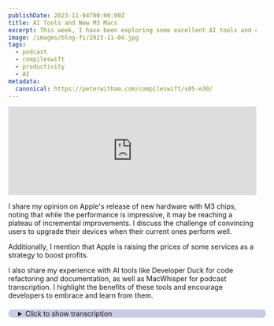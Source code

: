 ```yaml
---
publishDate: 2023-11-04T00:00:00Z
title: AI Tools and New M3 Macs
excerpt: This week, I have been exploring some excellent AI tools and catching up on the Apple M3 Macs, Xcode Cloud, and Apple's increasing service costs.
image: /images/blog-fi/2023-11-04.jpg
tags:
  - podcast
  - compileswift
  - productivity
  - AI
metadata:
  canonical: https://peterwitham.com/compileswift/s05-e30/
---
```


<iframe width="100%" height="180" frameborder="no" scrolling="no" seamless src="https://share.transistor.fm/e/97a4af2a/dark"></iframe>

<Player/>

I share my opinion on Apple's release of new hardware with M3 chips, noting that while the performance is impressive, it may be reaching a plateau of incremental improvements. I discuss the challenge of convincing users to upgrade their devices when their current ones perform well.

Additionally, I mention that Apple is raising the prices of some services as a strategy to boost profits.

I also share my experience with AI tools like Developer Duck for code refactoring and documentation, as well as MacWhisper for podcast transcription. I highlight the benefits of these tools and encourage developers to embrace and learn from them.

<CSLinks
  link1="https://developerduck.app/"
  link1label="DeveloperDuck"
  link2="https://goodsnooze.gumroad.com/l/macwhisper"
  link2label="MacWhisper"
  link3="https://weblog.rogueamoeba.com/2023/11/02/turn-speech-into-text-with-audio-hijack-4-3s-new-transcribe-block/"
  link3label="Audio Hijack"
  link4="https://peterwitham.com/setapp"
  link4label="SetApp"
  link5=""
  link5label=""
  link6=""
  link6label=""
/>

<details>
  <summary
      style="
     margin-top: 20px;
     margin-bottom: 80px;
     padding-left: 20px;
     border-radius: 10px;
     border-width: 1px;
     border-color: rgb(255,255,255,0.2);
     width: 100%;
     background-color: rgb(0, 0, 128, 0.2);
"
  >Click to show transcription</summary>

 #### Edited Transcription

 ### New Apple M3 Hardware

First, yes, Apple released new hardware with M3 chips. The name is no surprise, right?

I think it's worth noting that (and this is my opinion) the performance is much better than you would expect every time somebody releases new hardware.

But in reality, when you look at the numbers, you start to wonder if we're starting to reach that kind of plateau that you do with all computing things.

Eventually, they become more of a maintenance release than anything particularly stunning.

And what I mean by that is, at this point, any of the M chips, they're all so good that you start to wonder, what will they do next year?

They need to release new chips every year, and that's not just a knock on Apple; that's everybody, right? Because they want to ship new units.

But the problem is, what do they do when, like phones, they're all so good that people stop and say, you know what, I don't need a new one every year?

What I've got is more than good enough, and that's where I'm at, right? Not to say that if you offered me an M3 Mac, hey, I'll take it. Anyone? Anybody? Nope? OK.

But my M1 Pro Max, my 14-inch, still performs above and beyond realistically anything I need.

And therefore, I don't need to upgrade. I didn't see the need to upgrade to an M2. As far as I can tell, there's no reason for me to upgrade to an M3.

Again, that's not to say that it's not worth it. But when you have this situation where everything is so fast and so good, and it's very kind of incremental builds every year, you ask yourself, OK, if I've got one of these, maybe I need to wait a few more years, few more cycles before I need another one.

And that's kind of a problem for Apple. Because when you produce genuinely stunning hardware like the M chips, what do you do year after year to keep shipping those units?

We're also seeing this with the iPhone and probably the iPad. When they're all so good, what do you do every year to convince people to keep buying new ones and upgrading?

Because that's really what we're talking about at this point, I would imagine it's more folks upgrading hardware than new users.

Now, of course, personally, hey, I'd love to see more people switch to Mac. That's just my opinion. For the most part, right, especially when you're talking development community, it's really about upgrading.

And at what point do you say, you know, what I've got is more than good enough? And especially with all the cloud services and everything else, it's more than good enough.

There is no wrong Mac choice out there. Even the lowest spec is genuinely more than enough for tasks, right? And that's kind of where I'm at with this. So what are you going to do every year?

You need to keep shipping new chips because you're a company, and you need to make money. And the same with phones and tablets and everything else.

It will be interesting to see. Now, the other thing to mention in the news, which relates to this, is that one thing you do is raise the price of some of the other services that you offer, some of the other hardware, whatever it is that people use.

You know that they're locked in, and you can do it. And I don't mean that in a critical way. I mean that from a business perspective, that's what you do.

And that's what Apple is doing. They are raising the price of some of their services- I think most of them. And, you know, two hit me in particular.

Well, realistically, one hits me because I have a family plan. I have Apple TV+ and all the services with the family plan.

But it's more about getting the storage. And, you know, yes, I think Apple storage is expensive, just like most folks do. But, when something's costing me about $23 a month and now Apple's raising the price a couple of dollars to $25, I think it is approximately.

You know, that's what you do. You raise the price of something else to try and offset where you're seeing a bit of a dip, a bit of a flattening of the curve. Right. And I think that that's what's happening with iPhones.

Apple's got to keep the investors happy, and I get that. So they have got to keep boosting those profits.

One way to do that is to raise the price of services.

And I have two opinions on that, one from a business perspective. Yeah, you have to do that right.

Everything gets more expensive over time. It's just the way it is, unfortunately. You know, on the flip side, if I'm paying approximately twenty-three dollars for something and I need that service and value that service, I'll be honest.

It's not going to bother me greatly to pay twenty-five dollars. Right. I'm not going to suddenly say, " Hey, I thought this was a fantastic service for twenty-three dollars, but I think you're asking too much to make me pay twenty-five. "

I mean, it's just not going to happen. I get it. It'll happen for some folks, but you were probably looking for ways to stop paying that anyway.

In my opinion, the price change is not that bad.

I'm OK with it because I greatly value those services.

### XCode Cloud

Now, something else that I've been thinking about recently, too, is Xcode Cloud.

I am still not using it, and although many people I know have played with it, they're not using it either.

If memory serves, I think the free tier plan will expire soon.

I forget the specific date, but I wonder if they will extend that.

I would love to know if Xcode Cloud as a service is going as well as Apple hoped or better.

Or maybe it's not going great, and they look at it and go, you know what, we need to keep incentivizing people to try it out.

It will be interesting to see. I haven't used it enough to know whether it's worth paying for.

If I were a big production house, it probably is. But the problem is you can go to so many other excellent services.

Bitrise is a very well-known competitor to Xcode Cloud.

Sometimes, when you look at these things, you realize that this third-party service is the financially better option.

There are other options out there. And many folks I know are also taking their old Macs and then using them as build machines or servers or both. And that's another option right there, right?

If you are in a situation where you're not allowed to let that source code wander out to a third-party service for whatever reason. That's another option.

Find an old Mac you may have somewhere, turn it into your build machine, put it in a nicely ventilated closet, and forget about it.

Of course, eventually, you will hit the problem that it won't be able to run the latest Xcode because, more and more, it needs the latest OS, and it's all part of a conspiracy theory.

I'm just kidding. Or am I? Anyway, eventually, you won't be able to upgrade that Mac, but if you've got an M chip, it'll probably keep you going for a while.

That's something else I might talk about there.

### AI Tools

I also want to discuss tools I have used in the past week.

I've been embracing AI a bit more, and I'll put some links in the show notes.

It's a fantastic tool, and I'll sort of dangle the carrot here, as it were. I'm going to be talking to some folks soon, very soon, about some of these tools.

But Developer Duck is the name of the app. And I'll put a link in the show notes.

And it works. It integrates nicely with Xcode. And I have been playing around with it for refactoring my code, just making my terrible code better.

Also, the surprising function that works well is that I can select some of my code and have it, say, document this for me.

It then goes away and analyzes it. It uses chat GPT. There is a free version and a paid version.

You know, as I always say, support your developers, right? Support your toolmakers.

The free version uses chat GPT 3.5, I believe, and the paid one uses four or whatever the latest version is.

But I've been using the free version to evaluate it for purposes of the podcast.

I will go all in on this because it does a beautiful job of documenting code.

I'm genuinely shocked at how good it is. It also does an excellent job of reformatting and generating my code.

I was playing around on the live stream the other day. You can find the live streams at compileswift.com/livestream or twitch.tv/compileswift.

We're playing around with it. And it just so happens the app developer was watching, and we were having some fun with it.

I also purposefully took a bad, nested if statement.

Right. We've all been there: if, if, if, if, and so on. You know how it goes.

And I took the whole thing and put it in Developer Duck and said, make this code better. And it did. Of course, you know where this is going.

It made a switch statement, simplified it, and created a function for the function call with the repetitive code.

And, you know, it doesn't sound like a big deal. Yes, you may have eventually thought of it yourself.

But this thing did it in a couple of seconds. Right. The developer doc did it in a couple of seconds. I put my code in and away.

Well, OK. Full disclosure: I put 'some' of the code in. It didn't work.

That was my fault. I should have trusted the tool and entered all the code because as soon as I did, it worked beautifully.

So, hey, that's a user error right there. Right.

But these tools like developer doc and then they're coming along nicely.

And it is very well worth you spending time looking at them. All the usual warnings, of course. Right.

Don't just take the code, put it in, and hope for the best.

Make sure you understand the code that you're putting in. I'll put that out there first of all.

Right. But also take advantage of these tools, even if you're using them for documenting code.

It's great. I mean, it did a beautiful job explaining exactly what my code did.

And, you know, six months from now, I'm going to be glad I did that.

I'm almost tempted to write some macro or something like, hey, document the code when I save the file.

I don't know. We'll see. But a brave new world. Right.

So that's very interesting. Now, along with that, I have been playing with some other tools and another one that I'm using here.

Again, I'll link the show notes to MacWhisper, which I can use to transcribe my podcasts like this one.

And what I do is I can either do it in real-time or I can give it an audio file, and it will transcribe it locally.

It does a stunning job of being accurate because you can choose different levels of complexity.

It downloads different models to your machine. And that's how it's able to do it locally.

Depending on how much space you have, you might want a two-gigabyte or three-gigabyte file or something else.

It is unbelievably accurate. Then I can do what I do, and I'll probably make some videos or talk about this.

But I take that transcription; I put it in Bear Notes. Gosh, I love Bear Notes, don't you?

And then I use another tool to say, " Hey, make this documentation better. "

And one of the ones I'm using now is, again, available on the beautiful, excellent Setapp service.

If you're not using Setapp, I'm unsure what's wrong with you. At this point, it offers hundreds of tools.

Just go to PeterWitham.com/setapp to get yourself started.

And I'm using one called Elphas. It's an inline tool, and it lives in your system tray.

I can select some text, and you'll see a little elephant icon. I can then tell it, " Hey, make this text better in the voice of." And I can pick whatever it is, you know, professional, friendly, viral, whatever.

And it does it incredible. And so it's made transcriptions possible for the podcast.

And on top of that, my favorite audio software company of all time, Rogue Amoeba, shoutout to Rogue Amoeba.

They have just released a transcription block that I am testing for you right now, as I'm recording this through Audio Hijack Pro.

There's a transcription block. As I record locally on my machine, it will transcribe automatically.

Well, after I finished the recording right there in Audio Hijack. So, shout out to those folks. We'll see how that goes.

So that's just a few catch-up things. There's some news, but I want to discuss some of these tools because they are super helpful to us as developers and content makers.

Things will only continue to get better. So, embracing them and learning ways to improve your life is the way to go.

I have some interviews that I think you will find genuinely fascinating, just like all the ones in the past. And I'm very excited about these.

So, if you haven't already, follow the podcast. It costs you nothing. That's the good news.

But if you want to express gratitude, you can support the podcast. To do so, go to [PeterWitham.com/bmc](https://peterwitham.com/bmc).

Please buy me a coffee. I'd appreciate it. As you know, I love my coffee. I will speak to you in the next episode.

If this has been helpful. You know what to do, folks. I'll see you then.
</details>
